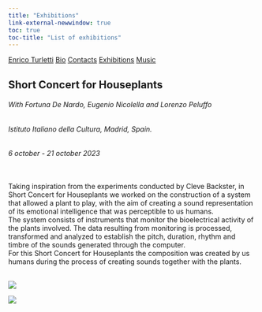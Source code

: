 ```yaml
---
title: "Exhibitions"
link-external-newwindow: true
toc: true
toc-title: "List of exhibitions"
---
```

<div class="navbar">
  <a href="index.html">Enrico Turletti</a>
  <a href="bio.html">Bio</a>
  <a href="contacts.html">Contacts</a>
  <a href="#">Exhibitions</a>
  <a href="music.html">Music</a>
</div>
## Short Concert for Houseplants
###### With Fortuna De Nardo, Eugenio Nicolella and Lorenzo Peluffo
###### Istituto Italiano della Cultura, Madrid, Spain.
###### 6 october - 21 october 2023
<br>
Taking inspiration from the experiments conducted by Cleve Backster, in Short Concert for Houseplants we worked on the construction of a system that allowed a plant to play, with the aim of creating a sound representation of its emotional intelligence that was perceptible to us humans.<br>
The system consists of instruments that monitor the bioelectrical activity of the plants involved. The data resulting from monitoring is processed, transformed and analyzed to establish the pitch, duration, rhythm and timbre of the sounds generated through the computer.<br>
For this Short Concert for Houseplants the composition was created by us humans during the process of creating sounds together with the plants.
<br><br>
<div>
  <img src="images/short_concert_for_houseplants-madrid2023.jpg" class="grid-gallery-image-pic"/>
</div>
<div>
  <img src="images/short_concert_for_houseplants_2-madrid2023.jpg" class="grid-gallery-image-pic"/>
</div>
